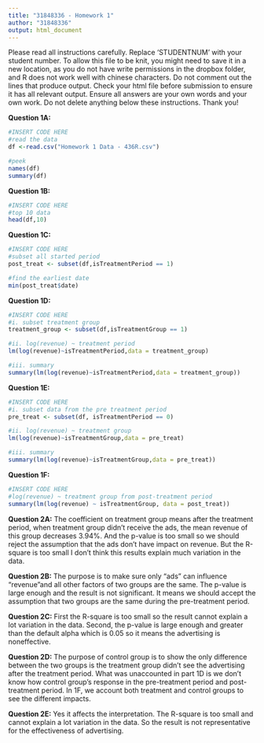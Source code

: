 ```yaml
---
title: "31848336 - Homework 1"
author: "31848336"
output: html_document
---
```


Please read all instructions carefully.  Replace 'STUDENTNUM' with your student number. To allow this file to be knit, you might need to save it in a new location, as you do not have write permissions in the dropbox folder, and R does not work well with chinese characters.
Do not comment out the lines that produce output.  Check your html file before submission to ensure it has all relevant output.  Ensure all answers are your own words and your own work.  Do not delete anything below these instructions.  Thank you! 


**Question 1A:**
```r
#INSERT CODE HERE
#read the data
df <-read.csv("Homework 1 Data - 436R.csv")

#peek
names(df)
summary(df)
```


**Question 1B:**
```r
#INSERT CODE HERE
#top 10 data
head(df,10)
```


**Question 1C:**
```r
#INSERT CODE HERE
#subset all started period
post_treat <- subset(df,isTreatmentPeriod == 1)

#find the earliest date
min(post_treat$date)
```

**Question 1D:**
```r
#INSERT CODE HERE
#i. subset treatment group
treatment_group <- subset(df,isTreatmentGroup == 1)

#ii. log(revenue) ~ treatment period
lm(log(revenue)~isTreatmentPeriod,data = treatment_group)

#iii. summary
summary(lm(log(revenue)~isTreatmentPeriod,data = treatment_group))
```


**Question 1E:**
```r
#INSERT CODE HERE
#i. subset data from the pre treatment period
pre_treat <- subset(df, isTreatmentPeriod == 0)

#ii. log(revenue) ~ treatment group
lm(log(revenue)~isTreatmentGroup,data = pre_treat)

#iii. summary
summary(lm(log(revenue)~isTreatmentGroup,data = pre_treat))
```


**Question 1F:**
```r
#INSERT CODE HERE
#log(revenue) ~ treatment group from post-treatment period
summary(lm(log(revenue) ~ isTreatmentGroup, data = post_treat))
```

**Question 2A:**
The coefficient on treatment group means after the treatment period, when treatment group didn't receive the ads, the mean revenue of this group decreases 3.94%. And the p-value is too small so we should reject the assumption that the ads don't have impact on revenue. But the R-square is too small I don't think this results explain much variation in the data.

**Question 2B:**
The purpose is to make sure only "ads" can influence "revenue"and all other factors of two groups are the same. The p-value is large enough and the result is not significant. It means we should accept the assumption that two groups are the same during the pre-treatment period.

**Question 2C:**
First the R-square is too small so the result cannot explain a lot variation in the data. Second, the p-value is large enough and greater than the default alpha which is 0.05 so it means the advertising is noneffective. 

**Question 2D:**
The purpose of control group is to show the only difference between the two groups is the treatment group didn't see the advertising after the treatment period. What was unaccounted in part 1D is we don't know how control group's response in the pre-treatment period and post-treatment period. In 1F, we account both treatment and control groups to see the different impacts.

**Question 2E:**
Yes it affects the interpretation. The R-square is too small and cannot explain a lot variation in the data. So the result is not representative for the effectiveness of advertising.

